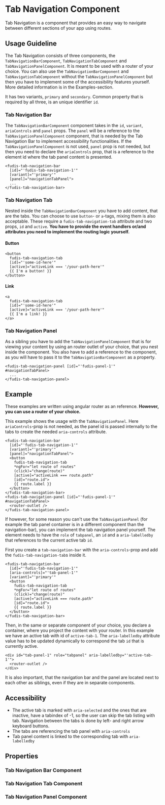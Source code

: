 
<Meta title="Components/Tabs with Navigation" />

# Tab Navigation Component

Tab Navigation is a component that provides an easy way to navigate between different sections of your app using routes.

## Usage Guideline

The Tab Navigation consists of three components, the `TabNavigationBarComponent`, `TabNavigationTabComponent` and `TabNavigationPanelComponent`. It is meant to be used with a router of your choice. You can also use the `TabNavigationBarComponent` and `TabNavigationTabComponent` without the `TabNavigationPanelComponent` but then you have to implement some of the accessibility features yourself. More detailed information is in the Examples-section.

It has two variants, `primary` and `secondary`. Common property that is required by all three, is an unique identifier `id`.

### Tab Navigation Bar

The `TabNavigationBarComponent` component takes in the `id`, `variant`, `ariaControls` and `panel` props. The `panel` will be a reference to the `TabNavigationPanelComponent` component, that is needed by the Tab Navigation Bar to implement accessibility functionalities. If the `TabNavigationPanelComponent` is not used, `panel` prop is not needed, but then you need to declare the `ariaControls` prop, that is a reference to the element id where the tab panel content is presented.

```
<fudis-tab-navigation-bar
  [id]="'fudis-tab-navigation-1'"
  [variant]="'primary'"
  [panel]="navigationTabPanel">
  ...
</fudis-tab-navigation-bar>
```

### Tab Navigation Tab

Nested inside the `TabNavigationBarComponent` you have to add content, that are the tabs. You can choose to use `button`- or `a`-tags, mixing them is also acceptable. These require a `fudis-tab-navigation-tab` attribute and two props, `id` and `active`. **You have to provide the event handlers or/and attributes you need to implement the routing logic yourself.**

#### Button

```
<button
  fudis-tab-navigation-tab
  [id]="'some-id-here'"
  [active]="activeLink === '/your-path-here'"
  {{ I'm a button! }}
</button>
```

#### Link

```
<a
  fudis-tab-navigation-tab
  [id]="'some-id-here'"
  [active]="activeLink === '/your-path-here'"
  {{ I'm a link! }}
</a>
```

### Tab Navigation Panel

As a sibling you have to add the `TabNavigationPanelComponent` that is for viewing your content by using an router outlet of your choice, that you nest inside the component. You also have to add a reference to the component, as you will have to pass it to the `TabNavigationBarComponent` as a property.

```
<fudis-tab-navigation-panel [id]="'fudis-panel-1'" #navigationTabPanel>
  ...
</fudis-tab-navigation-panel>
```

## Example

These examples are written using angular router as an reference. **However, you can use a router of your choice.**

This example shows the usage with the `TabNavigationPanel`. Here `ariaControls`-prop is not needed, as the panel id is passed internally to the tabs to create the needed `aria-controls` attribute.

```
<fudis-tab-navigation-bar
  [id]="'fudis-tab-navigation-1'"
  [variant]="'primary'"
  [panel]="navigationTabPanel">
  <button
    fudis-tab-navigation-tab
    *ngFor="let route of routes"
    (click)="change(route)"
    [active]="activeLink === route.path"
    [id]="route.id">
    {{ route.label }}
  </button>
</fudis-tab-navigation-bar>
<fudis-tab-navigation-panel [id]="'fudis-panel-1'" #navigationTabPanel>
  <router-outlet />
</fudis-tab-navigation-panel>
```

If however, for some reason you can't use the `TabNavigationPanel` (for example the tab panel container is in a different component than the navigation-bar), you can implement the tab navigation panel yourself. The element needs to have the `role` of `tabpanel`, an `id` and a `aria-labelledby` that references to the current active tab `id`.

First you create a `tab-navigation-bar` with the `aria-controls`-prop and add the `fudis-tab-navigation-tab`s inside it.

```
<fudis-tab-navigation-bar
  [id]="'fudis-tab-navigation-1'"
  [aria-controls]="'tab-panel-1'"
  [variant]="'primary'"
  <button
    fudis-tab-navigation-tab
    *ngFor="let route of routes"
    (click)="change(route)"
    [active]="activeLink === route.path"
    [id]="route.id">
    {{ route.label }}
  </button>
</fudis-tab-navigation-bar>
```

Then, in the same or separate component of your choice, you declare a container, where you project the content with your router. In this example we have an active tab with id of `active-tab-1`. The `aria-labelledby` attribute value has to be updated dynamically to correspond the tab `id` that is currently active.

```
<div id="tab-panel-1" role="tabpanel" aria-labelledby="'active-tab-1'">
  <router-outlet />
</div>
```

It is also important, that the navigation bar and the panel are located next to each other as siblings, even if they are in separate components.

## Accessibility

- The active tab is marked with `aria-selected` and the ones that are inactive, have a tabindex of -1, so the user can skip the tab listing with tab. Navigation between the tabs is done by left- and right arrow keyboard buttons.
- The tabs are referencing the tab panel with `aria-controls`
- Tab panel content is linked to the corresponding tab with `aria-labelledby`

## Properties

### Tab Navigation Bar Component

<ArgTypes of={TabNavigationBarComponent} exclude={tabNavigationBarExclude} />

### Tab Navigation Tab Component

<ArgTypes of={TabNavigationTabComponent} />

### Tab Navigation Panel Component

<ArgTypes of={TabNavigationPanelComponent} />

